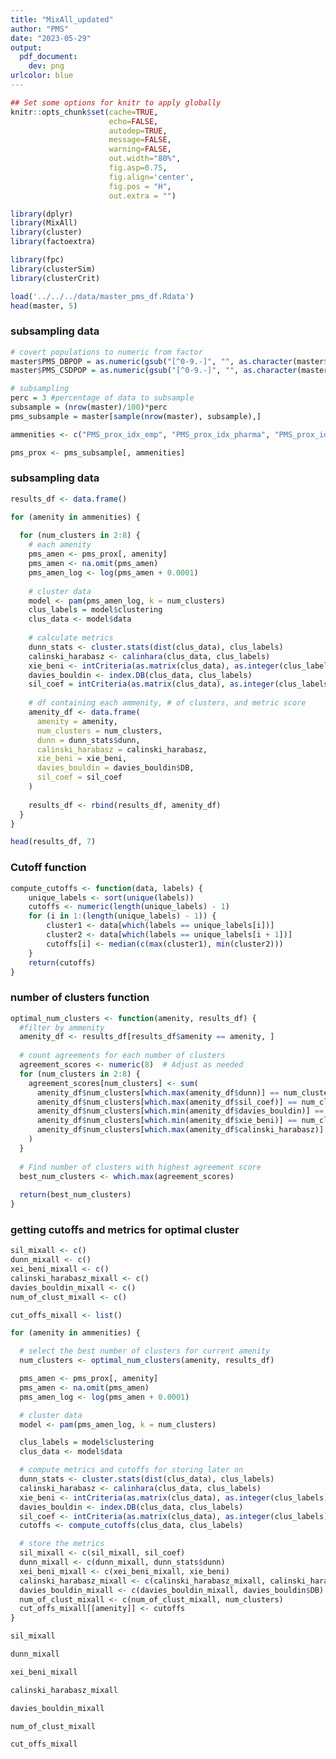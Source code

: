 ```yaml
---
title: "MixAll_updated"
author: "PMS"
date: "2023-05-29"
output:
  pdf_document:
    dev: png
urlcolor: blue
---
```


```r
## Set some options for knitr to apply globally
knitr::opts_chunk$set(cache=TRUE,
                      echo=FALSE,
                      autodep=TRUE,
                      message=FALSE,
                      warning=FALSE,
                      out.width="80%",
                      fig.asp=0.75,
                      fig.align='center',
                      fig.pos = "H", 
                      out.extra = "")
```

```r
library(dplyr)
library(MixAll)
library(cluster)
library(factoextra)

library(fpc)
library(clusterSim)
library(clusterCrit)

load('../../../data/master_pms_df.Rdata')
head(master, 5)
```

### subsampling data

```r
# covert populations to numeric from factor
master$PMS_DBPOP = as.numeric(gsub("[^0-9.-]", "", as.character(master$PMS_DBPOP)))
master$PMS_CSDPOP = as.numeric(gsub("[^0-9.-]", "", as.character(master$PMS_CSDPOP)))

# subsampling 
perc = 3 #percentage of data to subsample
subsample = (nrow(master)/100)*perc 
pms_subsample = master[sample(nrow(master), subsample),]

ammenities <- c("PMS_prox_idx_emp", "PMS_prox_idx_pharma", "PMS_prox_idx_childcare", "PMS_prox_idx_health", "PMS_prox_idx_grocery", "PMS_prox_idx_educpri", "PMS_prox_idx_educsec", "PMS_prox_idx_lib", "PMS_prox_idx_parks", "PMS_prox_idx_transit")

pms_prox <- pms_subsample[, ammenities]
```

### subsampling data

```r

results_df <- data.frame()

for (amenity in ammenities) {
  
  for (num_clusters in 2:8) {
    # each amenity
    pms_amen <- pms_prox[, amenity]
    pms_amen <- na.omit(pms_amen)
    pms_amen_log <- log(pms_amen + 0.0001)
    
    # cluster data
    model <- pam(pms_amen_log, k = num_clusters)
    clus_labels = model$clustering
    clus_data <- model$data
    
    # calculate metrics
    dunn_stats <- cluster.stats(dist(clus_data), clus_labels)
    calinski_harabasz <- calinhara(clus_data, clus_labels)
    xie_beni <- intCriteria(as.matrix(clus_data), as.integer(clus_labels), 'Xie_Beni')$xie_beni
    davies_bouldin <- index.DB(clus_data, clus_labels)
    sil_coef = intCriteria(as.matrix(clus_data), as.integer(clus_labels),'Silhouette')$silhouette
    
    # df containing each ammenity, # of clusters, and metric score
    amenity_df <- data.frame(
      amenity = amenity,
      num_clusters = num_clusters,
      dunn = dunn_stats$dunn,
      calinski_harabasz = calinski_harabasz,
      xie_beni = xie_beni,
      davies_bouldin = davies_bouldin$DB,
      sil_coef = sil_coef
    )
    
    results_df <- rbind(results_df, amenity_df)
  }
}

head(results_df, 7)
```

### Cutoff function

```r
compute_cutoffs <- function(data, labels) {
    unique_labels <- sort(unique(labels))
    cutoffs <- numeric(length(unique_labels) - 1)
    for (i in 1:(length(unique_labels) - 1)) {
        cluster1 <- data[which(labels == unique_labels[i])]
        cluster2 <- data[which(labels == unique_labels[i + 1])]
        cutoffs[i] <- median(c(max(cluster1), min(cluster2)))
    }
    return(cutoffs)
}
```

### number of clusters function

```r
optimal_num_clusters <- function(amenity, results_df) {
  #filter by ammenity
  amenity_df <- results_df[results_df$amenity == amenity, ]
  
  # count agreements for each number of clusters
  agreement_scores <- numeric(8)  # Adjust as needed
  for (num_clusters in 2:8) {
    agreement_scores[num_clusters] <- sum(
      amenity_df$num_clusters[which.max(amenity_df$dunn)] == num_clusters,
      amenity_df$num_clusters[which.max(amenity_df$sil_coef)] == num_clusters,
      amenity_df$num_clusters[which.min(amenity_df$davies_bouldin)] == num_clusters,
      amenity_df$num_clusters[which.min(amenity_df$xie_beni)] == num_clusters,
      amenity_df$num_clusters[which.max(amenity_df$calinski_harabasz)] == num_clusters
    )
  }
  
  # Find number of clusters with highest agreement score
  best_num_clusters <- which.max(agreement_scores)
  
  return(best_num_clusters)
}
```

### getting cutoffs and metrics for optimal cluster

```r
sil_mixall <- c()
dunn_mixall <- c()
xei_beni_mixall <- c()
calinski_harabasz_mixall <- c()
davies_bouldin_mixall <- c()
num_of_clust_mixall <- c()

cut_offs_mixall <- list()

for (amenity in ammenities) {

  # select the best number of clusters for current amenity
  num_clusters <- optimal_num_clusters(amenity, results_df)

  pms_amen <- pms_prox[, amenity]
  pms_amen <- na.omit(pms_amen)
  pms_amen_log <- log(pms_amen + 0.0001)

  # cluster data
  model <- pam(pms_amen_log, k = num_clusters)

  clus_labels = model$clustering
  clus_data <- model$data

  # compute metrics and cutoffs for storing later on
  dunn_stats <- cluster.stats(dist(clus_data), clus_labels)
  calinski_harabasz <- calinhara(clus_data, clus_labels)
  xie_beni <- intCriteria(as.matrix(clus_data), as.integer(clus_labels), 'Xie_Beni')$xie_beni
  davies_bouldin <- index.DB(clus_data, clus_labels)
  sil_coef <- intCriteria(as.matrix(clus_data), as.integer(clus_labels),'Silhouette')$silhouette
  cutoffs <- compute_cutoffs(clus_data, clus_labels)

  # store the metrics
  sil_mixall <- c(sil_mixall, sil_coef)
  dunn_mixall <- c(dunn_mixall, dunn_stats$dunn)
  xei_beni_mixall <- c(xei_beni_mixall, xie_beni)
  calinski_harabasz_mixall <- c(calinski_harabasz_mixall, calinski_harabasz)
  davies_bouldin_mixall <- c(davies_bouldin_mixall, davies_bouldin$DB)
  num_of_clust_mixall <- c(num_of_clust_mixall, num_clusters)
  cut_offs_mixall[[amenity]] <- cutoffs
}

```

```r
sil_mixall
```

```r
dunn_mixall
```

```r
xei_beni_mixall
```

```r
calinski_harabasz_mixall
```

```r
davies_bouldin_mixall
```

```r
num_of_clust_mixall
```

```r
cut_offs_mixall
```


